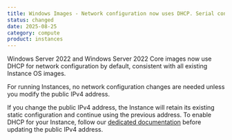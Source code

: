 ```yaml
---
title: Windows Images - Network configuration now uses DHCP. Serial console enabled
status: changed
date: 2025-08-25
category: compute
product: instances
---
```


Windows Server 2022 and Windows Server 2022 Core images now use DHCP for network configuration by default, consistent with all existing Instance OS images.

For running Instances, no network configuration changes are needed unless you modify the public IPv4 address.

If you change the public IPv4 address, the Instance will retain its existing static configuration and continue using the previous address. To enable DHCP for your Instance, follow our [dedicated documentation](/instances/reference-content/enabling-dhcp-network-configuration-windows-server-2022/) before updating the public IPv4 address.

